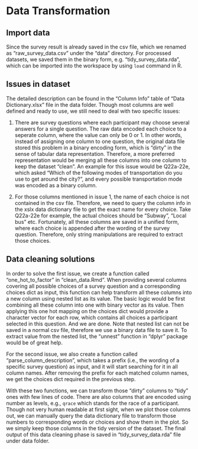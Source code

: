 # Data Transformation


## Import data

Since the survey result is already saved in the csv file, which we renamed as "raw_survey_data.csv" under the "data" directory. For processed datasets, we saved them in the binary form, e.g. "tidy_survey_data.rda", which can be imported into the workspace by using `load` command in R.

## Issues in dataset

The detailed description can be found in the "Column Info" table of "Data Dictionary.xlsx" file in the data folder. Though most columns are well defined and ready to use, we still need to deal with two specific issues:

1. There are survey questions where each participant may choose several answers for a single question. The raw data encoded each choice to a seperate column, where the value can only be 0 or 1. In other words, instead of assigning one column to one question, the original data file stored this problem in a binary encoding form, which is "dirty" in the sense of tabular data representation. Therefore, a more preferred representation would be merging all these columns into one column to keep the dataset "clean". An example for this issue would be Q22a-22e, which asked "Which of the following modes of transportation do you use to get around the city?", and every possible transportation mode was encoded as a binary column.

2. For those columns mentioned in issue 1, the name of each choice is not contained in the csv file. Therefore, we need to query the column info in the xslx data dictionary file to get the exact name for every choice. Take Q22a-22e for example, the actual choices should be "Subway", "Local bus" etc. Fortunately, all these columns are saved in a unified form, where each choice is appended after the wording of the survey question. Therefore, only string manipulations are required to extract those choices.

## Data cleaning solutions

In order to solve the first issue, we create a function called "one_hot_to_factor" in "clean_data.Rmd". When providing several columns covering all possible choices of a survey question and a corresponding choices dict as input, this function can help transform all these columns into a new column using nested list as its value. The basic logic would be first combining all these column into one with binary vector as its value. Then applying this one hot mapping on the choices dict would provide a character vector for each row, which contains all choices a participant selected in this question. And we are done. Note that nested list can not be saved in a normal csv file, therefore we use a binary data file to save it. To extract value from the nested list, the "unnest" function in "dplyr" package would be of great help.

For the second issue, we also create a function called "parse_column_description", which takes a prefix (i.e., the wording of a specific survey question) as input, and it will start searching for it in all column names. After removing the prefix for each matched column names, we get the choices dict required in the previous step.

With these two functions, we can transform those "dirty" columns to "tidy" ones with few lines of code. There are also columns that are encoded using number as levels, e.g., `qrace` which stands for the race of a participant. Though not very human readable at first sight, when we plot those columns out, we can manually query the data dictionary file to transform those numbers to corresponding words or choices and show them in the plot. So we simply keep those columns in the tidy version of the dataset. The final output of this data cleaning phase is saved in "tidy_survey_data.rda" file under data folder.